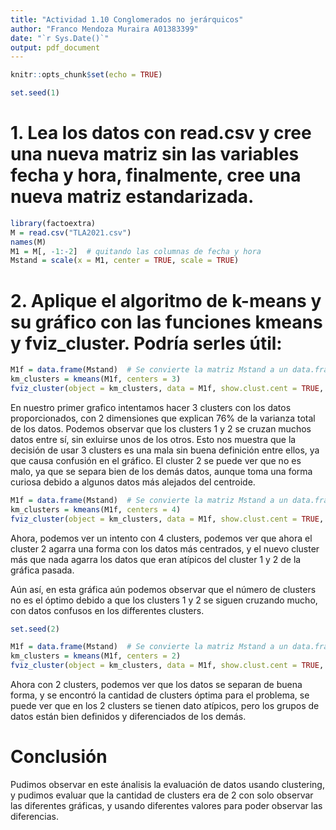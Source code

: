 ```yaml
---
title: "Actividad 1.10 Conglomerados no jerárquicos"
author: "Franco Mendoza Muraira A01383399"
date: "`r Sys.Date()`"
output: pdf_document
---
```


```r
knitr::opts_chunk$set(echo = TRUE)
```

```r
set.seed(1)
```

# 1. Lea los datos con read.csv y cree una nueva matriz sin las variables fecha y hora, finalmente, cree una nueva matriz estandarizada. 
```r
library(factoextra)
M = read.csv("TLA2021.csv")
names(M)
M1 = M[, -1:-2]  # quitando las columnas de fecha y hora
Mstand = scale(x = M1, center = TRUE, scale = TRUE)
```

# 2. Aplique el algoritmo de k-means y su gráfico con las funciones kmeans y fviz_cluster. Podría serles útil: 
```r
M1f = data.frame(Mstand)  # Se convierte la matriz Mstand a un data.frame porque así lo requiere la función kmeans.
km_clusters = kmeans(M1f, centers = 3)
fviz_cluster(object = km_clusters, data = M1f, show.clust.cent = TRUE, ellipse.type = "convex", star.plot = FALSE, repel = TRUE,geom="point")
```

En nuestro primer grafico intentamos hacer 3 clusters con los datos proporcionados, con 2 dimensiones que explican 76% de la varianza total de los datos. Podemos observar que los clusters 1 y 2 se cruzan muchos datos entre sí, sin exluirse unos de los otros. Esto nos muestra que la decisión de usar 3 clusters es una mala sin buena definición entre ellos, ya que causa confusión en el gráfico. El cluster 2 se puede ver que no es malo, ya que se separa bien de los demás datos, aunque toma una forma curiosa debido a algunos datos más alejados del centroide.

```r
M1f = data.frame(Mstand)  # Se convierte la matriz Mstand a un data.frame porque así lo requiere la función kmeans.
km_clusters = kmeans(M1f, centers = 4)
fviz_cluster(object = km_clusters, data = M1f, show.clust.cent = TRUE, ellipse.type = "convex", star.plot = FALSE, repel = TRUE,geom="point")
```

Ahora, podemos ver un intento con 4 clusters, podemos ver que ahora el cluster 2 agarra una forma con los datos más centrados, y el nuevo cluster más que nada agarra los datos que eran atípicos del cluster 1 y 2 de la gráfica pasada.

Aún así, en esta gráfica aún podemos observar que el número de clusters no es el óptimo debido a que los clusters 1 y 2 se siguen cruzando mucho, con datos confusos en los differentes clusters.

```r
set.seed(2)
```

```r
M1f = data.frame(Mstand)  # Se convierte la matriz Mstand a un data.frame porque así lo requiere la función kmeans.
km_clusters = kmeans(M1f, centers = 2)
fviz_cluster(object = km_clusters, data = M1f, show.clust.cent = TRUE, ellipse.type = "convex", star.plot = FALSE, repel = TRUE,geom="point")
```

Ahora con 2 clusters, podemos ver que los datos se separan de buena forma, y se encontró la cantidad de clusters óptima para el problema, se puede ver que en los 2 clusters se tienen dato atípicos, pero los grupos de datos están bien definidos y diferenciados de los demás.

# Conclusión

Pudimos observar en este ánalisis la evaluación de datos usando clustering, y pudimos evaluar que la cantidad de clusters era de 2 con solo observar las diferentes gráficas, y usando diferentes valores para poder observar las diferencias.